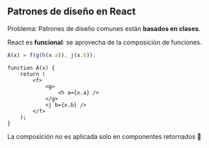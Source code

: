 ## Patrones de diseño en React

Problema: Patrones de diseño comunes están **basados en clases**.

React es **funcional**: se aprovecha de la composición de funciones.

```js
A(x) = f(g(h(x.a)), j(x.b));
```

```tsx
function A(x) {
	return (
		<f>
			<g>
				<h a={x.a} />
			</g>
			<j b={x.b} />
		</f>
	);
}
```

La composición no es aplicada solo en componentes retornados 👀
